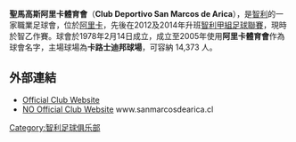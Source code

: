 {{Infobox football club
| clubname = 聖馬高斯<br />San Marcos de Arica
| image    = 
| fullname = 聖馬高斯阿里卡體育會
| nickname = ''CDA'', ''Celeste ariqueña'',<br />''Bravos de Arica'', <br />''Delfines Celestes''
| founded  = 1978年2月14日
| ground   = [[卡路士迪邦球場|卡路士迪邦球場]]
| capacity = 14,373
| chairman = {{flagicon|CHI}} 卡路士·費利
| manager  = {{flagicon|CHI}} 堅尼·馬文尼
| league   = [[智利足球乙級聯賽|智利足球乙級聯賽]]
| season   = 2021
| position = 智甲B，第 16 位（降班）
| pattern_la1=|pattern_b1=|pattern_ra1=|
  leftarm1=14abf9|body1=14abf9|rightarm1=14abf9|shorts1=003399|socks1=FFFFFF|
  pattern_la2=|pattern_b2=|pattern_ra2=|
  leftarm2=fa0d03|body2=fa0d03|rightarm2=fa0d03|shorts2=003399|socks2=FFFFFF|
|
}}

'''聖馬高斯阿里卡體育會'''（'''Club Deportivo San Marcos de Arica'''），是[[智利|智利]]的一家職業足球會，位於[[阿里卡_(阿里卡省)|阿里卡]]，先後在2012及2014年升班[[智利甲組足球聯賽|智利甲組足球聯賽]]，現時於智乙作賽。球會於1978年2月14日成立，成立至2005年使用'''阿里卡體育會'''作為球會名字，主場球場為'''卡路士迪邦球場'''，可容納 14,373 人。

== 外部連結 ==
* [https://web.archive.org/web/20110707005943/http://www.deportivosanmarcosdearica.cl/ Official Club Website] {{es icon}}
* [https://web.archive.org/web/20150423030434/http://www.sanmarcosdearica.cl/ NO Official Club Website] {{es icon}} www.sanmarcosdearica.cl 

{{智甲}}

[[Category:智利足球俱乐部|Category:智利足球俱乐部]]